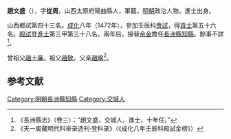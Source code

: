 '''趙文盛'''（{{bd|1435年||？}}），字'''從周'''，山西太原府陽曲縣人，軍籍。[[明朝|明朝]]政治人物。進士出身。

山西鄉試第四十三名。[[成化|成化]]八年（1472年），參加壬辰科[[會試|會試]]，得[[貢士|貢士]]第五十六名。[[殿試|殿試]]登[[進士|進士]]第三甲第三十八名。兩年后，接替[[余金|余金]]擔任[[長洲縣|長洲縣]][[知縣|知縣]]。餘事不詳<ref>《長洲縣志》（卷三）：“趙文盛，交城人，進士，十年任。”</ref>。

曾祖父[[趙士廉|趙士廉]]。祖父[[趙敬|趙敬]]。父亲[[趙銘|趙銘]]<ref>《天一阁藏明代科举录选刊·登科录》（《成化八年壬辰科殿試金榜》）</ref>。

==参考文献==
{{reflist}}
{{明朝人物小作品}}
{{成化八年壬辰科殿試金榜}}
{{DEFAULTSORT:Zhao趙}}
[[Category:明朝長洲縣知縣|Category:明朝長洲縣知縣]]
[[Category:交城人|Category:交城人]]